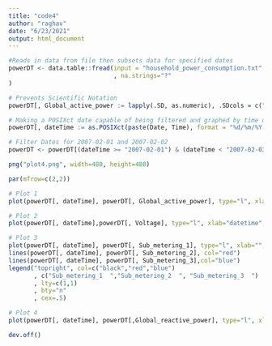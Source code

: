 ```yaml
---
title: "code4"
author: "raghav"
date: "6/23/2021"
output: html_document
---
```


```r
#Reads in data from file then subsets data for specified dates
powerDT <- data.table::fread(input = "household_power_consumption.txt"
                             , na.strings="?"
)

# Prevents Scientific Notation
powerDT[, Global_active_power := lapply(.SD, as.numeric), .SDcols = c("Global_active_power")]

# Making a POSIXct date capable of being filtered and graphed by time of day
powerDT[, dateTime := as.POSIXct(paste(Date, Time), format = "%d/%m/%Y %H:%M:%S")]

# Filter Dates for 2007-02-01 and 2007-02-02
powerDT <- powerDT[(dateTime >= "2007-02-01") & (dateTime < "2007-02-03")]

png("plot4.png", width=480, height=480)

par(mfrow=c(2,2))

# Plot 1
plot(powerDT[, dateTime], powerDT[, Global_active_power], type="l", xlab="", ylab="Global Active Power")

# Plot 2
plot(powerDT[, dateTime],powerDT[, Voltage], type="l", xlab="datetime", ylab="Voltage")

# Plot 3
plot(powerDT[, dateTime], powerDT[, Sub_metering_1], type="l", xlab="", ylab="Energy sub metering")
lines(powerDT[, dateTime], powerDT[, Sub_metering_2], col="red")
lines(powerDT[, dateTime], powerDT[, Sub_metering_3],col="blue")
legend("topright", col=c("black","red","blue")
       , c("Sub_metering_1  ","Sub_metering_2  ", "Sub_metering_3  ")
       , lty=c(1,1)
       , bty="n"
       , cex=.5) 

# Plot 4
plot(powerDT[, dateTime], powerDT[,Global_reactive_power], type="l", xlab="datetime", ylab="Global_reactive_power")

dev.off()


```



